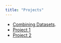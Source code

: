 ```yaml
---
title: "Projects"
---
```

* [Combining Datasets](CombiningDatasetsSlides.qmd).
* [Project 1](https://stt2860-f2024.github.io/bicycle-sharing-sydneytraugott/)
* [Project 2]()

